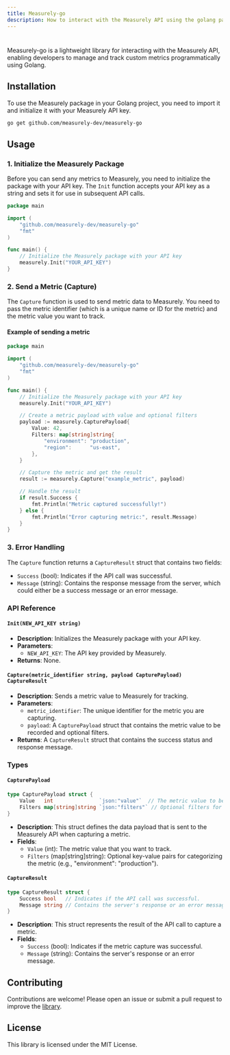 ```yaml
---
title: Measurely-go 
description: How to interact with the Measurely API using the golang package.
---
```


#
Measurely-go is a lightweight library for interacting with the Measurely API, enabling developers to manage and track custom metrics programmatically using Golang.

## Installation

To use the Measurely package in your Golang project, you need to import it and initialize it with your Measurely API key.

```bash
go get github.com/measurely-dev/measurely-go
```

## Usage

### 1. Initialize the Measurely Package

Before you can send any metrics to Measurely, you need to initialize the package with your API key. The `Init` function accepts your API key as a string and sets it for use in subsequent API calls.

```go
package main

import (
	"github.com/measurely-dev/measurely-go"
	"fmt"
)

func main() {
	// Initialize the Measurely package with your API key
	measurely.Init("YOUR_API_KEY")
}
```

### 2. Send a Metric (Capture)

The `Capture` function is used to send metric data to Measurely. You need to pass the metric identifier (which is a unique name or ID for the metric) and the metric value you want to track.

#### Example of sending a metric

```go
package main

import (
	"github.com/measurely-dev/measurely-go"
	"fmt"
)

func main() {
	// Initialize the Measurely package with your API key
	measurely.Init("YOUR_API_KEY")

	// Create a metric payload with value and optional filters
	payload := measurely.CapturePayload{
		Value: 42,
		Filters: map[string]string{
			"environment": "production",
			"region":      "us-east",
		},
	}

	// Capture the metric and get the result
	result := measurely.Capture("example_metric", payload)

	// Handle the result
	if result.Success {
		fmt.Println("Metric captured successfully!")
	} else {
		fmt.Println("Error capturing metric:", result.Message)
	}
}
```

### 3. Error Handling

The `Capture` function returns a `CaptureResult` struct that contains two fields:

- `Success` (bool): Indicates if the API call was successful.
- `Message` (string): Contains the response message from the server, which could either be a success message or an error message.

### API Reference

#### `Init(NEW_API_KEY string)`

- **Description**: Initializes the Measurely package with your API key.
- **Parameters**:
  - `NEW_API_KEY`: The API key provided by Measurely.
- **Returns**: None.

#### `Capture(metric_identifier string, payload CapturePayload) CaptureResult`

- **Description**: Sends a metric value to Measurely for tracking.
- **Parameters**:
  - `metric_identifier`: The unique identifier for the metric you are capturing.
  - `payload`: A `CapturePayload` struct that contains the metric value to be recorded and optional filters.
- **Returns**: A `CaptureResult` struct that contains the success status and response message.

### Types

#### `CapturePayload`

```go
type CapturePayload struct {
    Value   int               `json:"value"`  // The metric value to be recorded.
    Filters map[string]string `json:"filters"` // Optional filters for categorizing the metric.
}
```

- **Description**: This struct defines the data payload that is sent to the Measurely API when capturing a metric.
- **Fields**:
  - `Value` (int): The metric value that you want to track.
  - `Filters` (map[string]string): Optional key-value pairs for categorizing the metric (e.g., "environment": "production").

#### `CaptureResult`

```go
type CaptureResult struct {
    Success bool   // Indicates if the API call was successful.
    Message string // Contains the server's response or an error message.
}
```

- **Description**: This struct represents the result of the API call to capture a metric.
- **Fields**:
  - `Success` (bool): Indicates if the metric capture was successful.
  - `Message` (string): Contains the server's response or an error message.

## Contributing

Contributions are welcome! Please open an issue or submit a pull request to improve the [library](https://github.com/measurely-dev/measurely-go.git).

## License

This library is licensed under the MIT License.

